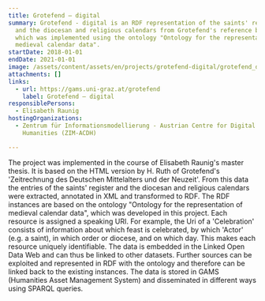 ```yaml
---
title: Grotefend – digital
summary: Grotefend - digital is an RDF representation of the saints' register
  and the diocesan and religious calendars from Grotefend's reference book,
  which was implemented using the ontology "Ontology for the representation of
  medieval calendar data".
startDate: 2018-01-01
endDate: 2021-01-01
image: /assets/content/assets/en/projects/grotefend-digital/grotefend_digital4.png
attachments: []
links:
  - url: https://gams.uni-graz.at/grotefend
    label: Grotefend – digital
responsiblePersons:
  - Elisabeth Raunig
hostingOrganizations:
  - Zentrum für Informationsmodellierung - Austrian Centre for Digital
    Humanities (ZIM-ACDH)

---
```

The project was implemented in the course of Elisabeth Raunig's master thesis. It is based on the HTML version by H. Ruth of Grotefend's 'Zeitrechnung des Deutschen Mittelalters und der Neuzeit'. From this data the entries of the saints' register and the diocesan and religious calendars were extracted, annotated in XML and transformed to RDF. The RDF instances are based on the ontology "Ontology for the representation of medieval calendar data", which was developed in this project. Each resource is assigned a speaking URI. For example, the Uri of a 'Celebration' consists of information about which feast is celebrated, by which 'Actor' (e.g. a saint), in which order or diocese, and on which day. This makes each resource uniquely identifiable. The data is embedded in the Linked Open Data Web and can thus be linked to other datasets. Further sources can be exploited and represented in RDF with the ontology and therefore can be linked back to the existing instances. The data is stored in GAMS (Humanities Asset Management System) and disseminated in different ways using SPARQL queries.
